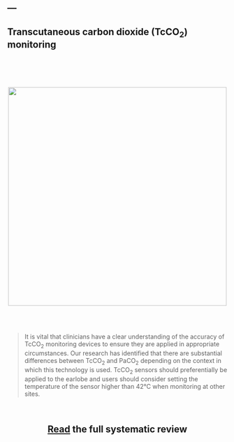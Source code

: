 ---
---
<div align = "center">
# Transcutaneous carbon dioxide (TcCO~2~) monitoring
</div>
<div class = "row">
<div class = "col-md-6" align = "center">
<br><br><br><br>
<center><img id="img-me" src="images/tcco2.jpg" width="500px" height="auto"></center>
</div>
<div class = "col-md-6">
<br><br>

> It is vital that clinicians have a clear understanding of the accuracy of TcCO~2~ monitoring devices to ensure they are applied in appropriate circumstances. Our research has identified that there are substantial differences between TcCO~2~ and PaCO~2~ depending on the context in which this technology is used. TcCO~2~ sensors should preferentially be applied to the earlobe and users should consider setting the temperature of the sensor higher than 42°C when monitoring at other sites.

</div>
</div>

<br>
<div align = "center">
## <i class="fa fa-angle-double-right fa-lg"></i>  [Read](https://thorax.bmj.com/content/74/2/157.abstract) the full systematic review